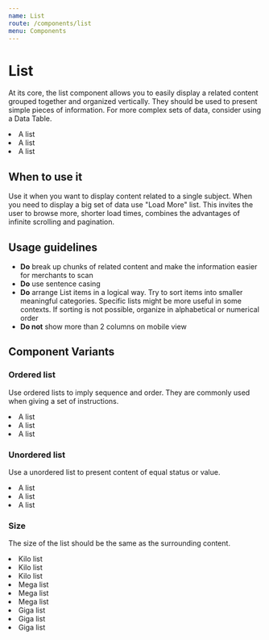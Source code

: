 ```yaml
---
name: List
route: /components/list
menu: Components
---
```



# List

At its core, the list component allows you to easily display a related content grouped together and 
organized vertically. They should be used to present simple pieces of information. For more complex sets of data,
consider using a Data Table.  


<Playground wrapper={Wrapper}>
  <List ordered size={List.MEGA}>
    <li> A list</li>
    <li> A list</li>
    <li> A list</li>
  </List>
</Playground>

## When to use it

Use it when you want to display content related to a single subject. 
When you need to display a big set of data use "Load More" list. This invites the user to browse more, 
shorter load times, combines the advantages of infinite scrolling and pagination.

## Usage guidelines

- **Do** break up chunks of related content and make the information easier for merchants to scan
- **Do** use sentence casing
- **Do** arrange List items in a logical way. Try to sort items into smaller meaningful categories. 
Specific lists might be more useful in some contexts. If sorting is not possible, organize in alphabetical 
or numerical order
- **Do not** show more than 2 columns on mobile view


## Component Variants

### Ordered list

Use ordered lists to imply sequence and order. They are commonly used when giving a set of instructions.

<Playground wrapper={Wrapper}>
  <List ordered>
    <li> A list</li>
    <li> A list</li>
    <li> A list</li>
  </List>
</Playground>

### Unordered list

 Use a unordered list to present content of equal status or value.

<Playground wrapper={Wrapper}>
  <List unordered>
    <li> A list</li>
    <li> A list</li>
    <li> A list</li>
  </List>
</Playground>

### Size

The size of the list should be the same as the surrounding content.

<Playground wrapper={Wrapper}>
  <Fragment>
    <List size={List.KILO}>
      <li> Kilo list</li>
      <li> Kilo list</li>
      <li> Kilo list</li>
    </List>
    <List size={List.MEGA}>
      <li> Mega list</li>
      <li> Mega list</li>
      <li> Mega list</li>
    </List>
    <List size={List.GIGA}>
      <li> Giga list</li>
      <li> Giga list</li>
      <li> Giga list</li>
    </List>
  </Fragment>
</Playground>